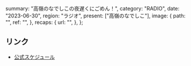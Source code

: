   summary: "高嶺のなでしこの夜遅くにごめん！",
  category: "RADIO",
  date: "2023-06-30",
  region: "ラジオ",
  present: ["高嶺のなでしこ"],
  image: {
    path: "",
    ref: "",
  },
  recaps: {
    url: "",
  },
};

## リンク

- [公式スケジュール](https://takanenonadeshiko.jp/?p=1009)
